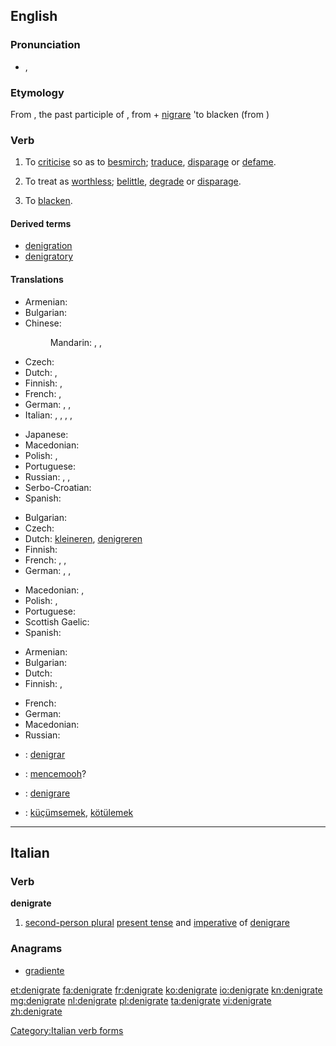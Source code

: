 ==English==

{{was wotd|2009|June|28}}

===Pronunciation===
* {{IPA|/ˈdɛ.nɪ.ɡɹeɪt/}}, {{X-SAMPA|/dE.nI.gr\eIt/}}

===Etymology===
From {{etyl|la}} {{term|denigratus|dēnigrātus|lang=la}}, the past participle of {{term|denigrare|dēnigrāre|to blacken|lang=la}}, from {{term|de|dē|lang=la}} + [[nigrare]] 'to blacken (from {{term|niger||black|lang=la}})

===Verb===
{{en-verb|denigrat|ing}}

# {{transitive}} To [[criticise]] so as to [[besmirch]]; [[traduce]], [[disparage]] or [[defame]].
# {{transitive}} To treat as [[worthless]]; [[belittle]], [[degrade]] or [[disparage]].
# {{rare}} To [[blacken]]. <!-- this usage is the literal sense, yet obscure at best -->

====Derived terms====
* [[denigration]]
* [[denigratory]]

====Translations====
{{trans-top|to criticise so as to besmirch}}
* Armenian: {{t-|hy|սևացնել|tr=sevac’nel}}
* Bulgarian: {{t+|bg|очерням}}
* Chinese:
*: Mandarin: {{t|cmn|玷污|tr=diànwù|sc=Hani}}, {{t|cmn|詆毀|sc=Hani}}, {{t|cmn|诋毁|tr=dǐhuǐ|sc=Hani}}
* Czech: {{t-|cs|pošpinit}}
* Dutch: {{t+|nl|kleineren}}, {{t+|nl|denigreren}}
* Finnish: {{t+|fi|mustamaalata}}, {{t+|fi|mustata}}
* French: {{t+|fr|dénigrer}},  {{t+|fr|médire}}
* German: {{t+|de|anschwärzen}}, {{t+|de|verleumden}}, {{t+|de|verunglimpfen}}
* Italian: {{t+|it|denigrare}}, {{t+|it|criticare}}, {{t-|it|sparlare}}, {{t+|it|parlare male}}, {{t-|it|diffamare}}
{{trans-mid}}
* Japanese: {{t|ja|侮辱|tr=ぶじょくする, bujoku suru|alt=侮辱する|sc=Jpan}}
* Macedonian: {{t-|mk|оцрнува|tr=oc'rnuva}}
* Polish: {{t-|pl|uwłaczać}},  {{t-|pl|oczerniać}}
* Portuguese: {{t+|pt|denegrir}}
* Russian: {{t+|ru|клеветать|tr=klevetát’}}, {{t+|ru|наговаривать|tr=nagovárivat’}}, {{t|ru| очернять|tr=očernjátʹ|sc=Cyrl}}
* Serbo-Croatian: {{t|sh|ocrniti}}
* Spanish: {{t-|es|denigrar}}
{{trans-bottom}}

{{trans-top|to treat as worthless}}
* Bulgarian: {{t+|bg|омаловажавам}}
* Czech: {{t-|cs|znevažovat}}
* Dutch: [[kleineren]], [[denigreren]]
* Finnish: {{t-|fi|vähätellä}}
* French: {{t+|fr|dénigrer}},  {{t+|fr|rabaisser}},  {{t+|fr|déprécier}}
* German: {{t+|de|verleumden}}, {{t+|de|verunglimpfen}}, {{t+|de|herabsetzen}}
{{trans-mid}}
* Macedonian: {{t-|mk|омаловажува|tr=omalovážuva}},  {{t-|mk|понижува|tr=ponížuva}}
* Polish: {{t-|pl|pomniejszyć}},  {{t-|pl|umniejszać}}
* Portuguese: {{t+|pt|denegrir}}
* Scottish Gaelic: {{t-|gd|dèan dìmeas air|xs=Scottish Gaelic}}
* Spanish: {{t-|es|denigrar}}
{{trans-bottom}}

{{trans-top|blacken}}
* Armenian: {{t-|hy|սևացնել|tr=sevac’nel}}
* Bulgarian: {{t+|bg|почерням}}
* Dutch: {{t+|nl|zwartmaken}}
* Finnish: {{t+|fi|mustata}}, {{t-|fi|pimentää}}
{{trans-mid}}
* French: {{t+|fr|noircir}}
* German: {{t+|de|anschwärzen}}
* Macedonian: {{t-|mk|оцрнува|tr=oc'rnuva}}
* Russian: {{t+|ru|чернить|tr=černít’}}
{{trans-bottom}}

{{checktrans-top}}
* {{ttbc|io}}: [[denigrar]]
* {{ttbc|id}}: [[cemooh|mencemooh]]?
{{trans-mid}}
* {{ttbc|it}}: [[denigrare]]
* {{ttbc|tr}}: [[küçümsemek]], [[kötülemek]]
{{trans-bottom}}

----

==Italian==

===Verb===
'''denigrate'''

# [[second-person plural]] [[present tense]] and [[imperative]] of [[denigrare]]

===Anagrams===
* [[gradiente#Italian|gradiente]]

[[Category:Italian verb forms]]

[[et:denigrate]]
[[fa:denigrate]]
[[fr:denigrate]]
[[ko:denigrate]]
[[io:denigrate]]
[[kn:denigrate]]
[[mg:denigrate]]
[[nl:denigrate]]
[[pl:denigrate]]
[[ta:denigrate]]
[[vi:denigrate]]
[[zh:denigrate]]